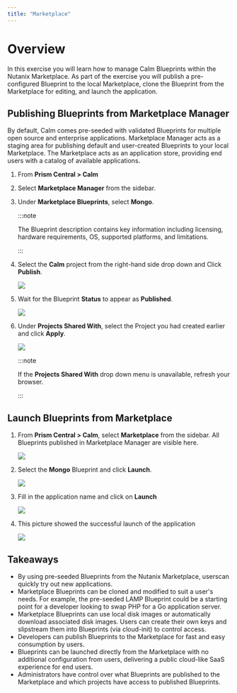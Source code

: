 ---
title: "Marketplace"
---

# Overview

In this exercise you will learn how to manage Calm Blueprints within the Nutanix Marketplace. As part of the exercise you will publish a
pre-configured Blueprint to the local Marketplace, clone the Blueprint from the Marketplace for editing, and launch the application.

## Publishing Blueprints from Marketplace Manager

By default, Calm comes pre-seeded with validated Blueprints for multiple open source and enterprise applications. Marketplace Manager acts as a
staging area for publishing default and user-created Blueprints to your local Marketplace. The Marketplace acts as an application store,
providing end users with a catalog of available applications.

1. From **Prism Central > Calm** 
      
2. Select **Marketplace Manager** from the sidebar.

2. Under **Marketplace Blueprints**, select **Mongo**.

   :::note
    
   The Blueprint description contains key information including licensing, hardware requirements, OS, supported platforms, and limitations.
   
   :::

1.  Select the **Calm** project from the right-hand side drop down and
    Click **Publish**.

    ![](images/5.17/mongo_marketplace_1.png)

1.  Wait for the Blueprint **Status** to appear as **Published**.

    ![](images/5.17/mongo_marketplace_2.png)

1.  Under **Projects Shared With**, select the Project you had created
    earlier and click **Apply**.

    ![](images/5.17/mongo_marketplace_3.png)

    :::note
    
    If the **Projects Shared With** drop down menu is unavailable, refresh your browser.

    :::

## Launch Blueprints from Marketplace

1.  From **Prism Central > Calm**, select **Marketplace** from the
    sidebar. All Blueprints published in Marketplace Manager are visible here.

    ![](images/5.17/mongo_marketplace_4.png)

1.  Select the **Mongo** Blueprint and click **Launch**.

    ![](images/5.17/mongo_marketplace_5.png)

1.  Fill in the application name and click on **Launch**

    ![](images/5.17/mongo_marketplace_launch.png)

1.  This picture showed the successful launch of the application

    ![](images/5.17/mongo_marketplace_success.png)

## Takeaways

-   By using pre-seeded Blueprints from the Nutanix Marketplace, userscan quickly try out new applications.
-   Marketplace Blueprints can be cloned and modified to suit a user's needs. For example, the pre-seeded LAMP Blueprint could be a
    starting point for a developer looking to swap PHP for a Go application server.
-   Marketplace Blueprints can use local disk images or automatically download associated disk images. Users can create their own keys and
    slipstream them into Blueprints (via cloud-init) to control access.
-   Developers can publish Blueprints to the Marketplace for fast and easy consumption by users.
-   Blueprints can be launched directly from the Marketplace with no additional configuration from users, delivering a public cloud-like
    SaaS experience for end users.
-   Administrators have control over what Blueprints are published to the Marketplace and which projects have access to published Blueprints.
